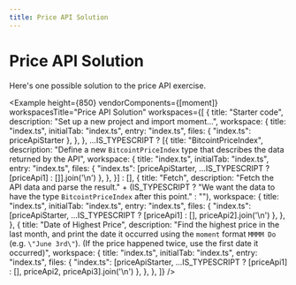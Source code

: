 ```yaml
---
title: Price API Solution
---
```



# Price API Solution

Here's one possible solution to the price API exercise.

<Example
  height={850}
  vendorComponents={[moment]}
  workspacesTitle="Price API Solution"
  workspaces={[
    {
      title: "Starter code",
      description: "Set up a new project and import moment...",
      workspace: {
        title: "index.ts",
        initialTab: "index.ts",
        entry: "index.ts",
        files: { "index.ts": priceApiStarter },
      },
    },
    ...IS_TYPESCRIPT ? [{
      title: "BitcointPriceIndex",
      description: "Define a new `BitcointPriceIndex` type that describes the data returned by the API",
      workspace: {
        title: "index.ts",
        initialTab: "index.ts",
        entry: "index.ts",
        files: { "index.ts": [priceApiStarter, ...IS_TYPESCRIPT ? [priceApi1] : []].join('\n') },
      },
    }] : [],
    {
      title: "Fetch",
      description: "Fetch the API data and parse the result." + (IS_TYPESCRIPT ? "We want the data to have the type `BitcointPriceIndex` after this point." : ""),
      workspace: {
        title: "index.ts",
        initialTab: "index.ts",
        entry: "index.ts",
        files: { "index.ts": [priceApiStarter, ...IS_TYPESCRIPT ? [priceApi1] : [], priceApi2].join('\n') },
      },
    },
    {
      title: "Date of Highest Price",
      description: "Find the highest price in the last month, and print the date it occurred using the `moment` format `MMMM Do` (e.g. `\"June 3rd\"`). (If the price happened twice, use the first date it occurred)",
      workspace: {
        title: "index.ts",
        initialTab: "index.ts",
        entry: "index.ts",
        files: { "index.ts": [priceApiStarter, ...IS_TYPESCRIPT ? [priceApi1] : [], priceApi2, priceApi3].join('\n') },
      },
    },
  ]}
/>
